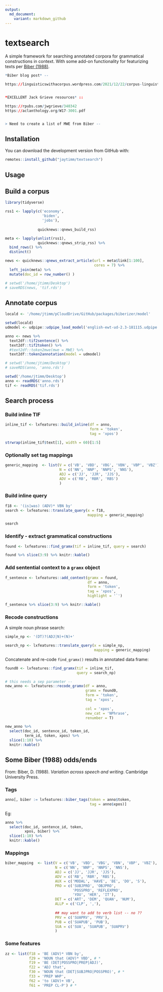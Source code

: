 ```yaml
---
output:
  md_document:
    variant: markdown_github
---
```



# textsearch

A simple framework for searching annotated corpora for grammatical constructions in context.  With some add-on functionality for featurizing texts per [Biber (1988)](https://scholar.google.com/citations?view_op=view_citation&hl=en&user=mdWIU4MAAAAJ&alert_preview_top_rm=2&citation_for_view=mdWIU4MAAAAJ:u-x6o8ySG0sC).

```r
*Biber blog post* -- 

https://linguisticswithacorpus.wordpress.com/2021/12/22/corpus-linguistics-is-for-text-lovers%EF%BF%BC/


*EXCELLENT Jack Grieve resources* ::

https://rpubs.com/jwgrieve/340342
https://aclanthology.org/W17-3001.pdf


> Need to create a list of MWE from Biber -- 

```


## Installation

You can download the development version from GitHub with:

```r
remotes::install_github("jaytimm/textsearch")
```



## Usage


## Build a corpus


```r
library(tidyverse)
```


```r
rss1 <- lapply(c('economy', 
                 'biden', 
                 'jobs'),
               
               quicknews::qnews_build_rss)

meta <- lapply(unlist(rss1), 
               quicknews::qnews_strip_rss) %>%
  bind_rows() %>% 
  distinct()

news <- quicknews::qnews_extract_article(url = meta$link[1:100], 
                                         cores = 7) %>% 
  left_join(meta) %>%
  mutate(doc_id = row_number() )
```



```r
# setwd('/home/jtimm/Desktop')
# saveRDS(news, 'tif.rds')
```



## Annotate corpus 

```r
locald <- '/home/jtimm/pCloudDrive/GitHub/packages/biberizer/model'
```


```r
setwd(locald)
udmodel <- udpipe::udpipe_load_model('english-ewt-ud-2.3-181115.udpipe')

anno <- news %>% 
  text2df::tif2sentence() %>%
  text2df::tif2token() %>%
  #text2df::token2mwe(mwe = MWE) %>%
  text2df::token2annotation(model = udmodel)
```


```r
# setwd('/home/jtimm/Desktop')
# saveRDS(anno, 'anno.rds')

setwd('/home/jtimm/Desktop')
anno <- readRDS('anno.rds')
tif <- readRDS('tif.rds')
```




## Search process

### Build inline TIF


```r
inline_tif <- lxfeatures::build_inline(df = anno, 
                                       form = 'token', 
                                       tag = 'xpos')

strwrap(inline_tif$text[1], width = 60)[1:5]
```



### Optionally set tag mappings

```r
generic_mapping  <- list(V = c('VB', 'VBD', 'VBG', 'VBN', 'VBP', 'VBZ'),
                         N = c('NN', 'NNP', 'NNPS', 'NNS'),
                         ADJ = c('JJ', 'JJR', 'JJS'),
                         ADV = c('RB', 'RBR', 'RBS')
                         )
```



### Build inline query 

```r
f18 <- '(is|was) (ADV)* VBN by'
search <- lxfeatures::translate_query(x = f18,
                                      mapping = generic_mapping)

search
```




### Identify - extract grammatical constructions 

```r
found <- lxfeatures::find_gramx(tif = inline_tif, query = search)

found %>% slice(3:9) %>% knitr::kable()
```



### Add sentential context to a `gramx` object

```r
f_sentence <- lxfeatures::add_context(gramx = found,
                                      df = anno,
                                      form = 'token', 
                                      tag = 'xpos',
                                      highlight = '`')

f_sentence %>% slice(3:9) %>% knitr::kable()
```




### Recode constructions

A simple noun phrase search:

```r
simple_np <- '(DT)?(ADJ|N)+(N)+'

search_np <- lxfeatures::translate_query(x = simple_np,
                                         mapping = generic_mapping)
```



Concatenate and re-code `find_gramx()` results in annotated data frame:

```r
found0 <- lxfeatures::find_gramx(tif = inline_tif, 
                                 query = search_np)

# this needs a sep parameter -- 
new_anno <- lxfeatures::recode_gramx(df = anno,
                                     gramx = found0,
                                     form = 'token', 
                                     tag = 'xpos',
                                     
                                     col = 'xpos',
                                     new_cat = 'NPhrase',
                                     renumber = T)
```


```r
new_anno %>% 
  select(doc_id, sentence_id, token_id,
         term_id, token, xpos) %>%
  slice(1:10) %>%
  knitr::kable()
```



## Some Biber (1988) odds/ends

From: Biber, D. (1988). *Variation across speech and writing*. Cambridge University Press.

### Tags

```r
anno[, biber := lxfeatures::biber_tags(token = anno$token, 
                                       tag = anno$xpos)]
```


Eg:

```r
anno %>% 
  select(doc_id, sentence_id, token, 
         xpos, biber) %>%
  slice(1:10) %>%
  knitr::kable()
```



### Mappings

```r
biber_mapping  <- list(V = c('VB', 'VBD', 'VBG', 'VBN', 'VBP', 'VBZ'),
                       N = c('NN', 'NNP', 'NNPS', 'NNS'),
                       ADJ = c('JJ', 'JJR', 'JJS'),
                       ADV = c('RB', 'RBR', 'RBS'),
                       AUX = c('MODAL', 'HAVE', 'BE', 'DO', 'S'),
                       PRO = c('SUBJPRO', 'OBJPRO', 
                               'POSSPRO', 'REFLEXPRO', 
                               'YOU', 'HER', 'IT'),
                       DET = c('ART', 'DEM', 'QUAN', 'NUM'),
                       ALLP = c('CLP', ','),
                       
                       ## may want to add to verb list -- no ??
                       PRV = c('SUAPRV', 'PRV'),
                       PUB = c('SUAPUB', 'PUB'),
                       SUA = c('SUA', 'SUAPUB', 'SUAPRV')
                       )
```
 
 

### Some features

```r
zz <- list(f18 = 'BE (ADV)* VBN by',
           f29 = 'NOUN that (ADV)* VBD', # *
           f19 = 'BE (DET|POSSPRO|PREP|ADJ)',
           f22 = 'ADJ that',
           f30 = 'NOUN that (DET|SUBJPRO|POSSPRO)', # *
           f33 = 'PREP WHP',
           f62 = 'to (ADV)+ VB',
           f61 = 'PREP CL-P') # *
```

